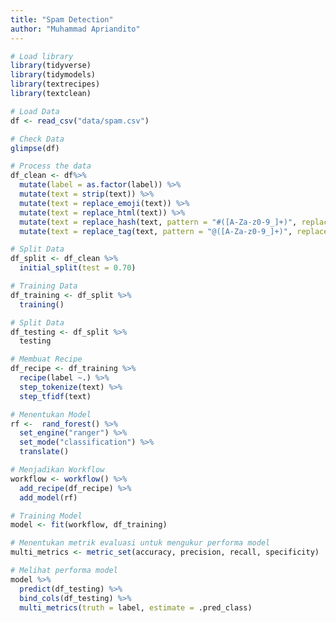 ```yaml
---
title: "Spam Detection"
author: "Muhammad Apriandito"
---
```


```r
# Load library
library(tidyverse)
library(tidymodels)
library(textrecipes)
library(textclean)
```

```r
# Load Data
df <- read_csv("data/spam.csv")
```

```r
# Check Data
glimpse(df)
```

```r
# Process the data
df_clean <- df%>%
  mutate(label = as.factor(label)) %>%
  mutate(text = strip(text)) %>%
  mutate(text = replace_emoji(text)) %>%
  mutate(text = replace_html(text)) %>%
  mutate(text = replace_hash(text, pattern = "#([A-Za-z0-9_]+)", replacement = "")) %>%
  mutate(text = replace_tag(text, pattern = "@([A-Za-z0-9_]+)", replacement = ""))
```

```r
# Split Data
df_split <- df_clean %>%
  initial_split(test = 0.70)
```

```r
# Training Data
df_training <- df_split %>%
  training()

# Split Data
df_testing <- df_split %>%
  testing
```

```r
# Membuat Recipe
df_recipe <- df_training %>%
  recipe(label ~.) %>%
  step_tokenize(text) %>%
  step_tfidf(text)
```

```r
# Menentukan Model
rf <-  rand_forest() %>% 
  set_engine("ranger") %>% 
  set_mode("classification") %>% 
  translate()
```

```r
# Menjadikan Workflow
workflow <- workflow() %>%
  add_recipe(df_recipe) %>%
  add_model(rf)
```

```r
# Training Model
model <- fit(workflow, df_training)
```

```r
# Menentukan metrik evaluasi untuk mengukur performa model
multi_metrics <- metric_set(accuracy, precision, recall, specificity)
```

```r
# Melihat performa model
model %>%
  predict(df_testing) %>%
  bind_cols(df_testing) %>%
  multi_metrics(truth = label, estimate = .pred_class)
```

